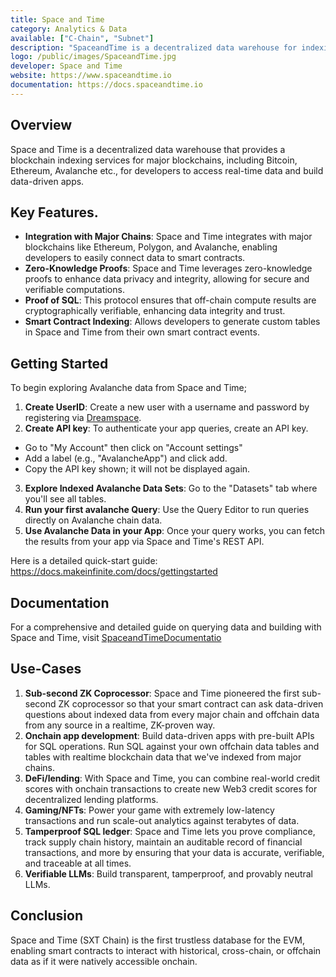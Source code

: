 ```yaml
---
title: Space and Time
category: Analytics & Data
available: ["C-Chain", "Subnet"]
description: "SpaceandTime is a decentralized data warehouse for indexing blockchain data and supporting onchain/offchain analytics."
logo: /public/images/SpaceandTime.jpg
developer: Space and Time
website: https://www.spaceandtime.io
documentation: https://docs.spaceandtime.io
---
```


## Overview
Space and Time is a decentralized data warehouse that provides a blockchain indexing services for major blockchains, including Bitcoin, Ethereum, Avalanche etc., for developers to access real-time data and build data-driven apps.

## Key Features.

- **Integration with Major Chains**: Space and Time integrates with major blockchains like Ethereum, Polygon, and Avalanche, enabling developers to easily connect data to smart contracts.
- **Zero-Knowledge Proofs**: Space and Time leverages zero-knowledge proofs to enhance data privacy and integrity, allowing for secure and verifiable computations.
- **Proof of SQL**: This protocol ensures that off-chain compute results are cryptographically verifiable, enhancing data integrity and trust.
- **Smart Contract Indexing**: Allows developers to generate custom tables in Space and Time from their own smart contract events.

## Getting Started

To begin exploring Avalanche data from Space and Time;

1. **Create UserID**: Create a new user with a username and password by registering via [Dreamspace](https://app.spaceandtime.ai).
2. **Create API key**: To authenticate your app queries, create an API key. 
- Go to "My Account" then click on "Account settings" 
- Add a label (e.g., "AvalancheApp") and click add.
- Copy the API key shown; it will not be displayed again.
3. **Explore Indexed Avalanche Data Sets**: Go to the "Datasets" tab where you'll see all tables.
4. **Run your first avalanche Query**: Use the Query Editor to run queries directly on Avalanche chain data.
5. **Use Avalanche Data in your App**: Once your query works, you can fetch the results from your app via Space and Time's REST API.

Here is a detailed quick-start guide: https://docs.makeinfinite.com/docs/gettingstarted

## Documentation

For a comprehensive and detailed guide on querying data and building with Space and Time, visit [SpaceandTimeDocumentatio](https://docs.makeinfinite.com)

## Use-Cases

1. **Sub-second ZK Coprocessor**: Space and Time pioneered the first sub-second ZK coprocessor so that your smart contract can ask data-driven questions about indexed data from every major chain and offchain data from any source in a realtime, ZK-proven way.
2. **Onchain app development**: Build data-driven apps with pre-built APIs for SQL operations. Run SQL against your own offchain data tables and tables with realtime blockchain data that we've indexed from major chains.
3. **DeFi/lending**: With Space and Time, you can combine real-world credit scores with onchain transactions to create new Web3 credit scores for decentralized lending platforms.
4. **Gaming/NFTs**: Power your game with extremely low-latency transactions and run scale-out analytics against terabytes of data. 
5. **Tamperproof SQL ledger**: Space and Time lets you prove compliance, track supply chain history, maintain an auditable record of financial transactions, and more by ensuring that your data is accurate, verifiable, and traceable at all times.
6. **Verifiable LLMs**: Build transparent, tamperproof, and provably neutral LLMs. 

## Conclusion
Space and Time (SXT Chain) is the first trustless database for the EVM, enabling smart contracts to interact with historical, cross-chain, or offchain data as if it were natively accessible onchain.


